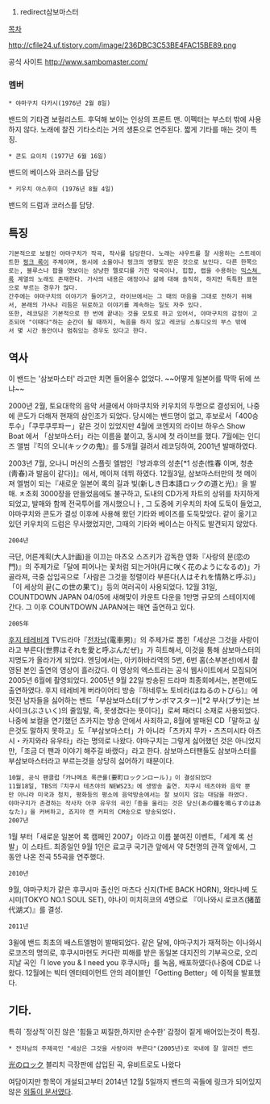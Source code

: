 #redirect삼보마스터
[[목차]]

http://cfile24.uf.tistory.com/image/236DBC3C53BE4FAC15BE89.png

공식 사이트
http://www.sambomaster.com/


=== 멤버 ===
 * 야마구치 다카시(1976년 2월 8일)
밴드의 기타겸 보컬리스트. 후덕해 보이는 인상의 프론트 맨.
이펙터는 부스터 밖에 사용하지 않다. 노래에 찰진 기타소리는 거의 생톤으로 연주된다.
짧게 기타를 매는 것이 특징.


 * 콘도 요이치 (1977년 6월 16일)
밴드의 베이스와 코러스를 담당

 * 키우치 야스후미 (1976년 8월 4일)
밴드의 드럼과 코러스를 담당.

== 특징 ==

 기본적으로 보컬인 야마구치가 작곡, 작사를 담당한다. 노래는 샤우트를 잘 사용하는 스트레이트한 [[펑크 록]]이 주체이며, 동시에 소울이나 펑크의 영향도 받은 것으로 보인다. 다른 한쪽으로는, 블루스나 팝을 엿보이는 상냥한 멜로디를 가진 악곡이나, 힙합, 랩을 수용하는 [[믹스쳐 록]] 계열의 노래도 존재한다. 가사의 내용은 애정이나 삶에 대해 솔직히, 하지만 독특한 표현으로 부르는 경우가 많다.
 간주에는 야마구치의 이야기가 들어가고, 라이브에서는 그 때의 마음을 그대로 전하기 위해서, 본래의 가사나 리듬은 뒤로하고 이야기를 계속하는 일도 자주 있다.
 또한, 레코딩은 기본적으로 한 번에 끝내는 것을 모토로 하고 있어서, 야마구치의 감정이 고조되어 "이때다"하는 순간이 될 때까지, 녹음을 하지 않고 레코딩 스튜디오의 부스 밖에서 몇 시간 동안이나 멈춰있는 경우도 있다고 한다.

== 역사 ==
이 밴드는 '삼보마스터' 라고만 치면 들어올수 없었다. ~~어떻게 일본어를 딱딱 뒤에 쓰냐~~

2000년
2월, 토요대학의 음악 서클에서 야마쿠치와 키우치의 두명으로 결성되어, 나중에 콘도가 더해저 현재의 삼인조가 되었다. 당시에는 밴드명이 없고, 후보로서「400승 투수」「쿠루쿠루파ー」같은 것이 있었지만 4월에 코엔지의 라이브 하우스 Show Boat 에서 「삼보마스터」라는 이름을 붙이고, 동시에 첫 라이브를 했다. 7월에는 인디즈 앨범『킥의 오니(キックの鬼)』를 5개월 걸려서 레코딩하여, 2001년 발매하였다.

2003년
7월, 오나니 머신의 스플릿 엘범인『방과후의 성춘[*1 성춘(性春 이며, 청춘(靑春)과 발음이 같다)]』에서, 메이져 데뷔 하였다.
12월3일, 삼보마스터만의 첫 메이져 엘범이 되는『새로운 일본어 록의 길과 빛(新しき日本語ロックの道と光)』을 발매. ㅊ초회 3000장을 만들었음에도 불구하고, 도내의 CD가게 차트의 상위를 차지하게 되었고, 발매와 함께 전국투어를 개시했으니ㅏ, 그 도중에 키우치의 차에 도둑이 들었고, 야마쿠치와 콘도가 결성 이후에 사용해 왔던 기타와 베이즈를 도둑맞았다. 같이 옮기고 있던 키우치의 드럼은 무사했었지만, 그때의 기타와 베이스는 아직도 발견되지 않았다.

 2004년
극단, 어른계획(大人計画)을 이끄는 마츠오 스즈키가 감독한 영화『사랑의 문(恋の門)』의 주제가로「달에 피어나는 꽃처럼 되는거야(月に咲く花のようになるの)」가 골라져, 극중 삽입곡으로「사람은 그것을 정렬이라 부른다(人はそれを情熱と呼ぶ)」「이 세상의 끝(この世の果て)」등의 여러곡이 사용되었다.
12월 31일, COUNTDOWN JAPAN 04/05에 새해맞이 카운트 다운을 1만명 규모의 스테이지에 간다. 그 이후 COUNTDOWN JAPAN에는 매연 출연하고 있다.
 2005年
[[후지 테레비]]계 TV드라마『[[전차남]](電車男)』의 주제가로 뽑힌「세상은 그것을 사랑이라고 부른다(世界はそれを愛と呼ぶんだぜ)」가 히트해서, 이것을 통해 삼보마스터의 지명도가 올라가게 되었다. 엔딩에서는, 아키하바라역의 5번, 6번 홈(소부본선)에서 촬영된 본인 출연의 영상이 흘러갔다. 이 영상의 엑스트라는 공식 웹사이트에서 모집되어 2005년 6월에 촬영되었다. 2005년 9월 22일 방송된 드라마 최종회에서는, 본편에도 출연하였다.
후지 테레비계 버라이어티 방송『하네루노 토비라(はねるのトびら)』에 멋진 남자들을 싫어하는 밴드「부삼보마스터(ブサンボマスター)[*2 부사(ブサ)는 브사이크(ぶさいく)의 줄임말, 즉, 못생겼다는 뜻이다]」로써 패러디 소재로 사용되었다. 나중에 보컬을 연기했던 츠카지는 방송 안에서 사죄하고, 8월에 발매된 CD「말하고 싶은것도 말하지 못하고」도「부삼보마스터」가 아니라「츠카지 무카・츠츠미시타 아츠시・카지와라 유우타」라는 명의로 나왔다. 야마구치는 그렇게 싫어했던 것은 아니었지만,「조금 더 팬과 이야기 해주길 바랬다」라고 한다. 삼보마스터팬들도 삼보마스터를 부삼보마스터라고 부르는것을 상당히 싫어하기 때문이다.
 10월, 공식 팬클럽「카나메쵸 록큰롤(要町ロックンロール)」이 결성되었다
 11월18일, TBS의『치쿠시 테츠야의 NEWS23』에 생방송 출연. 치쿠시 테츠야와 음악 뿐만 아니라 미국과 청치, 평화등의 평소에 음악방송에서는 잘 보이지 않는 대담을 하였다.
 야마구치가 존경하는 작사자 아쿠 유우의 곡인「종을 울리는 것은 당신(あの鐘を鳴らすのはあなた)」을 커버하고, 죠지아 캔 커피의 CM송으로 방송되었다.
 2007년
1월 부터「새로운 일본어 록 캠페인 2007」이라고 이름 붙여진 이벤트,「세계 록 선발」이 스타트. 최종일인 9월 1인은 료고쿠 국기관 앞에서 약 5천명의 관객 앞에서, 그동안 나온 전곡 55곡을 연주했다.
 2010년
9월, 야마구치가 같은 후쿠시마 출신인 마츠다 신지(THE BACK HORN), 와타나베 도시미(TOKYO NO.1 SOUL SET), 야나이 미치히코의 4명으로 『이나와시 로코즈(猪苗代湖ズ)』를 결성.
 2011년
3윌에 밴드 최초의 배스트엘범이 발매되었다. 같은 달에, 야마구치가 재적하는 이나와시 로코즈의 명의로, 후쿠시마현도 커다란 피해를 받은 동일본 대지진의 기부곡으로, 오리지날 곡인「I love you & I need you 후쿠시마」를 녹음, 배포하였다(나중에 CD로 나왔다. 12월에는 빅터 엔터테이먼트 안의 레이블인「Getting Better」에 이적을 발표했다.

== 기타. ==
특히 `정상적`이진 않은 '힘들고 찌질한,하지만 순수한' 감정이 짙게 배어있는것이 특징. 
 * 전차남의 주제곡인 "세상은 그것을 사랑이라 부른다"(2005년)로 국내에 잘 알려진 밴드

[[光のロック]]
블리치 극장판에 삽입된 곡, 유비트로도 나왔다



여담이지만 항목이 개설되고부터 2014년 12월 5일까지 밴드의 곡들에 링크가 되어있지 않은 [[외톨이 문서]]였다.

